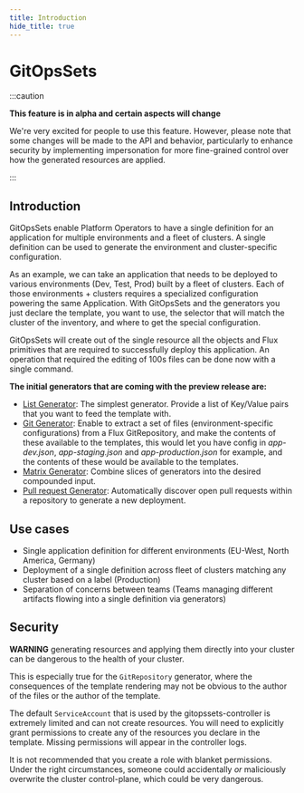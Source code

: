 ```yaml
---
title: Introduction
hide_title: true
---
```



# GitOpsSets <TierLabel tiers="enterprise" />

:::caution

**This feature is in alpha and certain aspects will change**

We're very excited for people to use this feature.
However, please note that some changes will be made to the API and behavior,
particularly to enhance security by implementing impersonation for more
fine-grained control over how the generated resources are applied.

:::

## Introduction

GitOpsSets enable Platform Operators to have a single definition for an application for multiple environments and a fleet of clusters. A single definition can be used to generate the environment and cluster-specific configuration.

As an example, we can take an application that needs to be deployed to various environments (Dev, Test, Prod) built by a fleet of clusters. Each of those environments + clusters requires a specialized configuration powering the same Application. With GitOpsSets and the generators you just declare the template, you want to use, the selector that will match the cluster of the inventory, and where to get the special configuration. 

GitOpsSets will create out of the single resource all the objects and Flux primitives that are required to successfully deploy this application. An operation that required the editing of 100s files can be done now with a single command. 

**The initial generators that are coming with the preview release are:**

- [List Generator](./list-generator.mdx): The simplest generator. Provide a list of Key/Value pairs that you want to feed the template with.
- [Git Generator](./git-generator.mdx): Enable to extract a set of files (environment-specific configurations) from a Flux GitRepository, and make the contents of these available to the templates, this would let you have config in *app-dev.json*, *app-staging.json* and *app-production.json* for example, and the contents of these would be available to the templates.
- [Matrix Generator](./matrix-generator.mdx): Combine slices of generators into the desired compounded input.
- [Pull request Generator](./pull-request-generator.mdx): Automatically discover open pull requests within a repository to generate a new deployment.

## Use cases

- Single application definition for different environments (EU-West, North America, Germany)
- Deployment of a single definition across fleet of clusters matching any cluster based on a label (Production) 
- Separation of concerns between teams (Teams managing different artifacts flowing into a single definition via generators)

## Security

**WARNING** generating resources and applying them directly into your cluster can be dangerous to the health of your cluster.

This is especially true for the `GitRepository` generator, where the consequences of the template rendering may not be obvious to the author of the files or the author of the template.

The default `ServiceAccount` that is used by the gitopssets-controller is extremely limited and can not create resources. You will need to explicitly grant permissions to create any of the resources you declare in the template. Missing permissions will appear in the controller logs.

It is not recommended that you create a role with blanket permissions. Under the right circumstances, someone could accidentally _or_ maliciously overwrite the cluster control-plane, which could be very dangerous.

